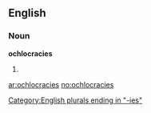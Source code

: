 ==English==

===Noun===
'''ochlocracies'''

# {{plural of|[[ochlocracy]]}}

[[Category:English plurals ending in "-ies"]]

[[ar:ochlocracies]]
[[no:ochlocracies]]